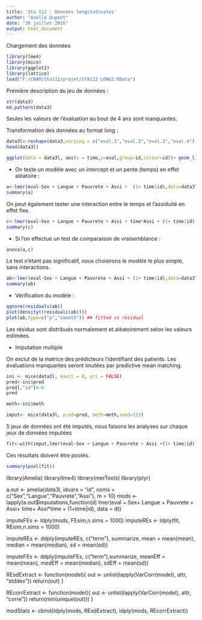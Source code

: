 ```yaml
---
title: 'Sta 112 : Données longitudinales'
author: "Axelle Dupont"
date: "30 juillet 2016"
output: html_document
---
```

Chargement des données

```r
library(lme4)
library(mice)
library(ggplot2)
library(lattice)
load("F:/CNAM/Sta112/projet/STA112_LONG2.RData")
```

Première description du jeu de données :
```r
str(data3)
md.pattern(data3)
```
Seules les valeurs de l'évaluation au bout de 4 ans sont manquantes.

Transformation des données au format long :
```r
data3l<-reshape(data3,varying = c("eval.1","eval.2","eval.3","eval.4"),direction = "long")
head(data3l)
```


```r
ggplot(data = data3l, aes(x = time,y=eval,group=id,colour=id))+ geom_line()+ scale_colour_distiller(palette = "RdGy") + theme(legend.position="none")
```

* On teste un modèle avec un intercept et un pente (temps) en effet aléatoire : 


```r
a<-lmer(eval~Sex + Langue + Pauvrete + Assi +  (1+ time|id),data=data3l,REML=FALSE)
summary(a)

```
On peut également tester une interaction entre le temps et l'assiduité en effet fixe. 

```r
c<-lmer(eval~Sex + Langue + Pauvrete + Assi + time*Assi + (1+ time|id),data=data3l,REML=FALSE)
summary(c)
```

* Si l'on effectue un test de comparaison de vraisemblance : 

```r
anova(a,c)
```

Le test n'étant pas significatif, nous choisirons le modèle le plus simple, sans interactions.

```r
ab<-lmer(eval~Sex + Langue + Pauvrete + Assi + (1+ time|id),data=data3l,REML=TRUE)
summary(ab)

```


* Vérification du modèle : 

```r
qqnorm(residuals(ab))
plot(density((residuals(ab))))
plot(ab,type=c("p","smooth")) ## fitted vs residual
```

Les résidus sont distribués normalement et aléatoirement selon les valeurs estimées.

* Imputation multiple

On exclut de la matrice des prédicteurs l'identifiant des patients. Les évaluations manquantes seront imutées par predictive mean matching.

```r
ini <- mice(data3l, maxit = 0, pri = FALSE)
pred<-ini$pred
pred[,"id"]<-0
pred

meth<-ini$meth

imput<- mice(data3l, pred=pred, meth=meth,seed=123)

```

5 jeux de données ont été imputés, nous faisons les analyses sur chaque jeux de données imputées


```r
fit<-with(imput,lmer(eval~Sex + Langue + Pauvrete + Assi +(1+ time|id),REML=TRUE))

```
Ces résultats doivent être poolés.

```r
summary(pool(fit))
```




library(Amelia)
library(lme4)
library(merTools)
library(plyr)

 a.out <- amelia(data3l, idvars = "id", noms = c("Sex","Langue","Pauvrete","Assi"), m = 10)
 mods <- lapply(a.out$imputations,function(d) lmer(eval ~ Sex+ Langue + Pauvrete +  Assi+ time+ Assi*time + (1+time|id), data = d))

imputeFEs <- ldply(mods, FEsim,n.sims = 1000)
imputeREs <- ldply(fit, REsim,n.sims = 1000)

imputeREs <- ddply(imputeREs, c("term"), summarize, mean = mean(mean), 
               median = mean(median), sd = mean(sd))

imputeFEs <- ddply(imputeFEs, c("term"),summarize, meanEff = mean(mean), 
               medEff = mean(median), sdEff = mean(sd))


REsdExtract <- function(model){
  out <- unlist(lapply(VarCorr(model), attr, "stddev"))
  return(out)
}

REcorrExtract <- function(model){
  out <- unlist(lapply(VarCorr(model), attr, "corre"))
  return(min(unique(out)))
}



modStats <- cbind(ldply(mods, REsdExtract), ldply(mods, REcorrExtract))




